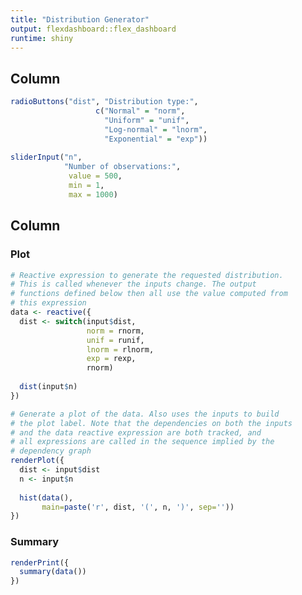 ```yaml
---
title: "Distribution Generator"
output: flexdashboard::flex_dashboard
runtime: shiny
---
```


Column {.sidebar}
-------------------------------------------------------------------------------

```r
radioButtons("dist", "Distribution type:",
                   c("Normal" = "norm",
                     "Uniform" = "unif",
                     "Log-normal" = "lnorm",
                     "Exponential" = "exp"))
      
sliderInput("n", 
            "Number of observations:", 
             value = 500,
             min = 1, 
             max = 1000)
```
                 
Column
-------------------------------------------------------------------------------

### Plot

```r
# Reactive expression to generate the requested distribution.
# This is called whenever the inputs change. The output
# functions defined below then all use the value computed from
# this expression
data <- reactive({
  dist <- switch(input$dist,
                 norm = rnorm,
                 unif = runif,
                 lnorm = rlnorm,
                 exp = rexp,
                 rnorm)
    
  dist(input$n)
})

# Generate a plot of the data. Also uses the inputs to build
# the plot label. Note that the dependencies on both the inputs
# and the data reactive expression are both tracked, and
# all expressions are called in the sequence implied by the
# dependency graph
renderPlot({
  dist <- input$dist
  n <- input$n
  
  hist(data(), 
       main=paste('r', dist, '(', n, ')', sep=''))
})
```

### Summary

```r
renderPrint({
  summary(data())
})
```


